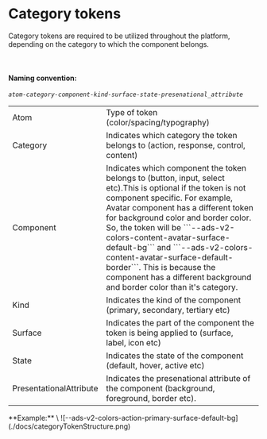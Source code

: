 
<Meta title="ADS/Docs/Category Tokens/Introduction" name="Introduction" />

# Category tokens

Category tokens are required to be utilized throughout the platform, depending on the category to which the component belongs.

<br />

#### Naming convention:

_`atom-category-component-kind-surface-state-presenational_attribute`_

<table>
  <tr>
    <td>Atom</td>
    <td>Type of token (color/spacing/typography)</td>
  </tr>
  <tr>
    <td>Category</td>
    <td>
      Indicates which category the token belongs to (action, response, control,
      content)
    </td>
  </tr>
  <tr>
    <td>Component</td>
    <td>
      Indicates which component the token belongs to (button, input, select
      etc).This is optional if the token is not component specific. For example,
      Avatar component has a different token for background color and border
      color. So, the token will be
      ```--ads-v2-colors-content-avatar-surface-default-bg``` and
      ```--ads-v2-colors-content-avatar-surface-default-border```. This is
      because the component has a different background and border color than
      it's category.
    </td>
  </tr>
  <tr>
    <td>Kind</td>
    <td>
      Indicates the kind of the component (primary, secondary, tertiary etc)
    </td>
  </tr>
  <tr>
    <td>Surface</td>
    <td>
      Indicates the part of the component the token is being applied to
      (surface, label, icon etc)
    </td>
  </tr>
  <tr>
    <td>State</td>
    <td>Indicates the state of the component (default, hover, active etc)</td>
  </tr>
  <tr>
    <td>PresentationalAttribute</td>
    <td>
      Indicates the presenational attribute of the component (background,
      foreground, border etc).
    </td>
  </tr>
</table>
**Example:** \ ![--ads-v2-colors-action-primary-surface-default-bg](./docs/categoryTokenStructure.png)
<br />
